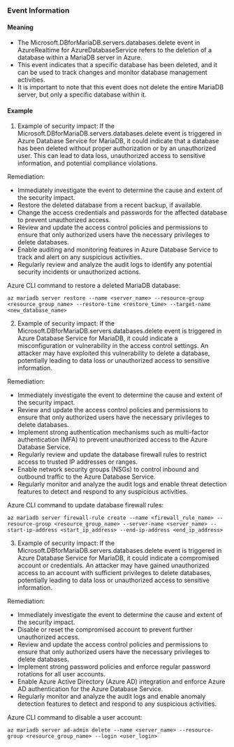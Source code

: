 
### Event Information

#### Meaning

- The Microsoft.DBforMariaDB.servers.databases.delete event in AzureRealtime for AzureDatabaseService refers to the deletion of a database within a MariaDB server in Azure.
- This event indicates that a specific database has been deleted, and it can be used to track changes and monitor database management activities.
- It is important to note that this event does not delete the entire MariaDB server, but only a specific database within it.

#### Example

1. Example of security impact: If the Microsoft.DBforMariaDB.servers.databases.delete event is triggered in Azure Database Service for MariaDB, it could indicate that a database has been deleted without proper authorization or by an unauthorized user. This can lead to data loss, unauthorized access to sensitive information, and potential compliance violations.

Remediation:
- Immediately investigate the event to determine the cause and extent of the security impact.
- Restore the deleted database from a recent backup, if available.
- Change the access credentials and passwords for the affected database to prevent unauthorized access.
- Review and update the access control policies and permissions to ensure that only authorized users have the necessary privileges to delete databases.
- Enable auditing and monitoring features in Azure Database Service to track and alert on any suspicious activities.
- Regularly review and analyze the audit logs to identify any potential security incidents or unauthorized actions.

Azure CLI command to restore a deleted MariaDB database:
```
az mariadb server restore --name <server_name> --resource-group <resource_group_name> --restore-time <restore_time> --target-name <new_database_name>
```

2. Example of security impact: If the Microsoft.DBforMariaDB.servers.databases.delete event is triggered in Azure Database Service for MariaDB, it could indicate a misconfiguration or vulnerability in the access control settings. An attacker may have exploited this vulnerability to delete a database, potentially leading to data loss or unauthorized access to sensitive information.

Remediation:
- Immediately investigate the event to determine the cause and extent of the security impact.
- Review and update the access control policies and permissions to ensure that only authorized users have the necessary privileges to delete databases.
- Implement strong authentication mechanisms such as multi-factor authentication (MFA) to prevent unauthorized access to the Azure Database Service.
- Regularly review and update the database firewall rules to restrict access to trusted IP addresses or ranges.
- Enable network security groups (NSGs) to control inbound and outbound traffic to the Azure Database Service.
- Regularly monitor and analyze the audit logs and enable threat detection features to detect and respond to any suspicious activities.

Azure CLI command to update database firewall rules:
```
az mariadb server firewall-rule create --name <firewall_rule_name> --resource-group <resource_group_name> --server-name <server_name> --start-ip-address <start_ip_address> --end-ip-address <end_ip_address>
```

3. Example of security impact: If the Microsoft.DBforMariaDB.servers.databases.delete event is triggered in Azure Database Service for MariaDB, it could indicate a compromised account or credentials. An attacker may have gained unauthorized access to an account with sufficient privileges to delete databases, potentially leading to data loss or unauthorized access to sensitive information.

Remediation:
- Immediately investigate the event to determine the cause and extent of the security impact.
- Disable or reset the compromised account to prevent further unauthorized access.
- Review and update the access control policies and permissions to ensure that only authorized users have the necessary privileges to delete databases.
- Implement strong password policies and enforce regular password rotations for all user accounts.
- Enable Azure Active Directory (Azure AD) integration and enforce Azure AD authentication for the Azure Database Service.
- Regularly monitor and analyze the audit logs and enable anomaly detection features to detect and respond to any suspicious activities.

Azure CLI command to disable a user account:
```
az mariadb server ad-admin delete --name <server_name> --resource-group <resource_group_name> --login <user_login>
```

